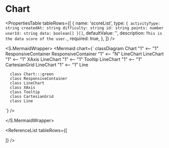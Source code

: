 

<Meta title="ApplicationModel/Components/Pages/AdminPage/UserResults/Chart/docs" />

# Chart

<ComponentInfoTable
  name="Chart"
  description="This is a Chart."
  source="components/pages/admin-pages/user-results/chart"
/>

<PropertiesTable
  tableRows={[
    {
      name: 'scoreList',
      type: `{
          activityType: string
          createdAt: string
          difficulty: string
          id: string
          points: number
          userId: string
          data: boolean[]
      }[]`,
      defaultValue: '',
      description: `This is the data score of the user.`,
      required: true,
    },
  ]}
/>

<S.MermaidWrapper>
<Mermaid
  chart={`
     classDiagram
      Chart "1" <-- "1" ResponsiveContainer
      ResponsiveContainer "1" <-- "N" LineChart
      LineChart "1" <-- "1" XAxis
      LineChart "1" <-- "1" Tooltip
      LineChart "1" <-- "1" CartesianGrid
      LineChart "1" <-- "1" Line
      
      class Chart:::green
      class ResponsiveContainer
      class LineChart
      class XAxis
      class Tooltip
      class CartesianGrid
      class Line

`}
/>

</S.MermaidWrapper>

<ReferenceList
  tableRows={[

]}
/>
